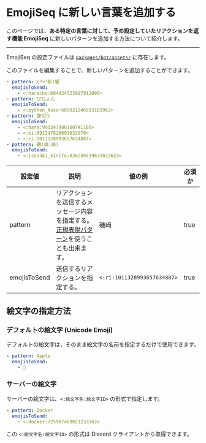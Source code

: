 # EmojiSeq に新しい言葉を追加する

このページでは、**ある特定の言葉に対して、予め設定していたリアクションを返す機能 EmojiSeq** に新しいパターンを追加する方法について紹介します。

---

EmojiSeq の設定ファイルは [`packages/bot/assets/`](https://github.com/approvers/OreOreBot2/blob/main/packages/bot/assets/emoji-seq.yaml) に存在します。

このファイルを編集することで、新しいパターンを追加することができます。

```yml filename="assets/emoji-seq.yaml"
- pattern: (?<!影)響
  emojisToSend:
    - <:haracho:684424533997912096>
- pattern: ぴちょん
  emojisToSend:
    - <:python_kuso:689921246913101962>
- pattern: 腹切り
  emojisToSend:
    - <:hara:991347806180741160>
    - <:ki:991347820693032970>
    - <:ri:1011328993657634887>
- pattern: 磯(崎|﨑)
  emojisToSend:
    - <:isozaki_kirito:836249519632023623>
```

| 設定値       | 説明                                                                                                                                                                          | 値の例                      | 必須か |
| ------------ | ----------------------------------------------------------------------------------------------------------------------------------------------------------------------------- | --------------------------- | ------ |
| pattern      | リアクションを送信するメッセージ内容を指定する。<br/>[正規表現パターン](https://developer.mozilla.org/ja/docs/Web/JavaScript/Guide/Regular_Expressions)を使うことも出来ます。 | 磯﨑                        | true   |
| emojisToSend | 送信するリアクションを指定する。                                                                                                                                              | `<:ri:1011328993657634887>` | true   |

## 絵文字の指定方法

### デフォルトの絵文字 (Unicode Emoji)

デフォルトの絵文字は、そのまま絵文字の名前を指定するだけで使用できます。

```yml
- pattern: Apple
  emojisToSend:
    - 🍎
```

### サーバーの絵文字

サーバーの絵文字は、`<:絵文字名:絵文字ID>` の形式で指定します。

```yml
- pattern: Docker
  emojisToSend:
    - <:docker:725967469021233162>
```

この `<:絵文字名:絵文字ID>` の形式は Discord クライアントから取得できます。
